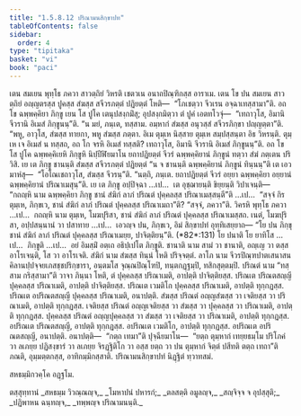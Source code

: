 ```yaml
---
title: "1.5.8.12 ปริณามนสิกฺขาปท"
tableOfContents: false
sidebar:
  order: 4
type: "tipitaka"
basket: "vi"
book: "paci"
---
```



<DynamicBreadcrumb />

<Division number="489" book="paci">

<Paragraph number="1435" book="paci">
เตน สมเยน พุทฺโธ ภควา สาวตฺถิยํ วิหรติ เชตวเน อนาถปิณฺฑิกสฺส อาราเม. เตน โข ปน สมเยน สาวตฺถิยํ อญฺญตรสฺส ปูคสฺส สํฆสฺส สจีวรภตฺตํ ปฏิยตฺตํ โหติ—  “โภเชตฺวา จีวเรน อจฺฉาเทสฺสามา”ติ. อถ โข ฉพฺพคฺคิยา ภิกฺขู เยน โส ปูโค เตนุปสงฺกมิํสุ; อุปสงฺกมิตฺวา ตํ ปูคํ เอตทโวจุํ—  “เทถาวุโส, อิมานิ จีวรานิ อิเมสํ ภิกฺขูนนฺ”ติ. “น มยํ, ภนฺเต, ทสฺสาม. อมฺหากํ สํฆสฺส อนุวสฺสํ สจีวรภิกฺขา ปญฺญตฺตา”ติ. “พหู, อาวุโส, สํฆสฺส ทายกา, พหู สํฆสฺส ภตฺตา. อิเม ตุมฺเห นิสฺสาย ตุมฺเห สมฺปสฺสนฺตา อิธ วิหรนฺติ. ตุมฺเห เจ อิเมสํ น ทสฺสถ, อถ โก จรหิ อิเมสํ ทสฺสติ? เทถาวุโส, อิมานิ จีวรานิ อิเมสํ ภิกฺขูนนฺ”ติ. อถ โข โส ปูโค ฉพฺพคฺคิเยหิ ภิกฺขูหิ นิปฺปีฬิยมาโน ยถาปฏิยตฺตํ จีวรํ ฉพฺพคฺคิยานํ ภิกฺขูนํ ทตฺวา สํฆํ ภตฺเตน ปริวิสิ. เย เต ภิกฺขู ชานนฺติ สํฆสฺส สจีวรภตฺตํ ปฏิยตฺตํ “น จ ชานนฺติ ฉพฺพคฺคิยานํ ภิกฺขูนํ ทินฺนนฺ”ติ เต เอวมาหํสุ—  “โอโณเชถาวุโส, สํฆสฺส จีวรนฺ”ติ. “นตฺถิ, ภนฺเต. ยถาปฏิยตฺตํ จีวรํ อยฺยา ฉพฺพคฺคิยา อยฺยานํ ฉพฺพคฺคิยานํ ปริณาเมสุนฺ”ติ.
</Paragraph>

<Paragraph number="1436" book="paci">
เย เต ภิกฺขู อปฺปิจฺฉา …เป…  เต อุชฺฌายนฺติ ขิยฺยนฺติ วิปาเจนฺติ—  “กถญฺหิ นาม ฉพฺพคฺคิยา ภิกฺขู ชานํ สํฆิกํ ลาภํ ปริณตํ ปุคฺคลสฺส ปริณาเมสฺสนฺตี”ติ …เป…  “สจฺจํ กิร ตุมฺเห, ภิกฺขเว, ชานํ สํฆิกํ ลาภํ ปริณตํ ปุคฺคลสฺส ปริณาเมถา”ติ? “สจฺจํ, ภควา”ติ. วิครหิ พุทฺโธ ภควา …เป…  กถญฺหิ นาม ตุมฺเห, โมฆปุริสา, ชานํ สํฆิกํ ลาภํ ปริณตํ ปุคฺคลสฺส ปริณาเมสฺสถ. เนตํ, โมฆปุริสา, อปฺปสนฺนานํ วา ปสาทาย …เป…  เอวญฺจ ปน, ภิกฺขเว, อิมํ สิกฺขาปทํ อุทฺทิเสยฺยาถ—
</Paragraph>

</Division>
<Division number="490" book="paci">

<Paragraph number="1437" book="paci">
<Emphasis>“โย ปน ภิกฺขุ ชานํ สํฆิกํ ลาภํ ปริณตํ ปุคฺคลสฺส ปริณาเมยฺย, ปาจิตฺติยนฺ”</Emphasis>ติ. (*82*:<Emphasis>131</Emphasis>)
</Paragraph>

</Division>
<Division number="491" book="paci">

<Paragraph number="1438" book="paci">
<Emphasis>โย ปนา</Emphasis>ติ โย ยาทิโส …เป…  <Emphasis>ภิกฺขู</Emphasis>ติ …เป…  อยํ อิมสฺมิํ อตฺเถ อธิปฺเปโต ภิกฺขูติ.
</Paragraph>

<Paragraph number="1439" book="paci">
<Emphasis>ชานาติ</Emphasis> นาม สามํ วา ชานาติ, อญฺเญ วา ตสฺส อาโรเจนฺติ, โส วา อาโรเจติ.
</Paragraph>

<Paragraph number="1440" book="paci">
<Emphasis>สํฆิกํ</Emphasis> นาม สํฆสฺส ทินฺนํ โหติ ปริจฺจตฺตํ.
</Paragraph>

<Paragraph number="1441" book="paci">
<Emphasis>ลาโภ</Emphasis> นาม จีวรปิณฺฑปาตเสนาสนคิลานปฺปจฺจยเภสชฺชปริกฺขารา, อนฺตมโส จุณฺณปิณฺโฑปิ, ทนฺตกฏฺฐมฺปิ, ทสิกสุตฺตมฺปิ.
</Paragraph>

<Paragraph number="1442" book="paci">
<Emphasis>ปริณตํ</Emphasis> นาม “ทสฺสาม กริสฺสามา”ติ วาจา ภินฺนา โหติ, ตํ ปุคฺคลสฺส ปริณาเมติ, อาปตฺติ ปาจิตฺติยสฺส.
</Paragraph>

</Division>
<Division number="492" book="paci">

<Paragraph number="1443" book="paci">
ปริณเต ปริณตสญฺญี ปุคฺคลสฺส ปริณาเมติ, อาปตฺติ ปาจิตฺติยสฺส. ปริณเต เวมติโก ปุคฺคลสฺส ปริณาเมติ, อาปตฺติ ทุกฺกฏสฺส. ปริณเต อปริณตสญฺญี ปุคฺคลสฺส ปริณาเมติ, อนาปตฺติ. สํฆสฺส ปริณตํ อญฺญสํฆสฺส วา เจติยสฺส วา ปริณาเมติ, อาปตฺติ ทุกฺกฏสฺส. เจติยสฺส ปริณตํ อญฺญเจติยสฺส วา สํฆสฺส วา ปุคฺคลสฺส วา ปริณาเมติ, อาปตฺติ ทุกฺกฏสฺส. ปุคฺคลสฺส ปริณตํ อญฺญปุคฺคลสฺส วา สํฆสฺส วา เจติยสฺส วา ปริณาเมติ, อาปตฺติ ทุกฺกฏสฺส. อปริณเต ปริณตสญฺญี, อาปตฺติ ทุกฺกฏสฺส. อปริณเต เวมติโก, อาปตฺติ ทุกฺกฏสฺส. อปริณเต อปริณตสญฺญี, อนาปตฺติ.
</Paragraph>

</Division>
<Division number="493" book="paci">

<Paragraph number="1444" book="paci">
อนาปตฺติ—  “กตฺถ เทมา”ติ ปุจฺฉียมาโน—  “ยตฺถ ตุมฺหากํ เทยฺยธมฺโม ปริโภคํ วา ลเภยฺย ปฏิสงฺขารํ วา ลเภยฺย จิรฏฺฐิติโก วา อสฺส ยตฺถ วา ปน ตุมฺหากํ จิตฺตํ ปสีทติ ตตฺถ เทถา”ติ ภณติ, อุมฺมตฺตกสฺส, อาทิกมฺมิกสฺสาติ.

</Paragraph>
</Division>

<Paragraph number="1445" type="center" book="paci">
ปริณามนสิกฺขาปทํ นิฏฺฐิตํ ทฺวาทสมํ.

  
สหธมฺมิกวคฺโค อฏฺฐโม.



</Paragraph>

<Paragraph number="1446" type="center" book="paci">
ตสฺสุทฺทานํ


</Paragraph>

<Paragraph number="1447" type="verses" book="paci">
_สหธมฺม วิวณฺณญฺจ,_  
_โมหาปนํ ปหารกํ;_  
_ตลสตฺติ อมูลญฺจ,_  
_สญฺจิจฺจ จ อุปสฺสุติ;_  
_ปฏิพาหน ฉนฺทญฺจ,_  
_ทพฺพญฺจ ปริณามนนฺติ._
</Paragraph>